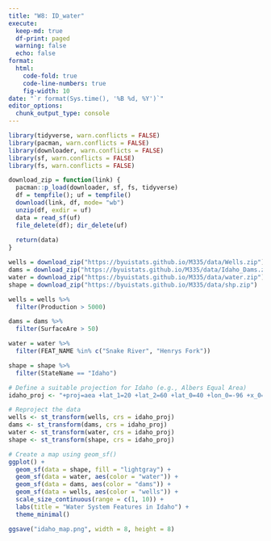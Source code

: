 ```yaml
---
title: "W8: ID_water"
execute:
  keep-md: true
  df-print: paged
  warning: false
  echo: false
format:
  html:
    code-fold: true
    code-line-numbers: true
    fig-width: 10
date: "`r format(Sys.time(), '%B %d, %Y')`"
editor_options: 
  chunk_output_type: console
---
```


```r
library(tidyverse, warn.conflicts = FALSE)
library(pacman, warn.conflicts = FALSE)
library(downloader, warn.conflicts = FALSE)
library(sf, warn.conflicts = FALSE)
library(fs, warn.conflicts = FALSE)
```

```r
download_zip = function(link) {
  pacman::p_load(downloader, sf, fs, tidyverse)
  df = tempfile(); uf = tempfile()
  download(link, df, mode= "wb")
  unzip(df, exdir = uf)
  data = read_sf(uf)
  file_delete(df); dir_delete(uf)
  
  return(data)
}
```

```r
wells = download_zip("https://byuistats.github.io/M335/data/Wells.zip")
dams = download_zip("https://byuistats.github.io/M335/data/Idaho_Dams.zip")
water = download_zip("https://byuistats.github.io/M335/data/water.zip")
shape = download_zip("https://byuistats.github.io/M335/data/shp.zip")

```

```r
wells = wells %>% 
  filter(Production > 5000)

dams = dams %>%
  filter(SurfaceAre > 50)

water = water %>%
  filter(FEAT_NAME %in% c("Snake River", "Henrys Fork"))

shape = shape %>%
  filter(StateName == "Idaho")
```

```r
# Define a suitable projection for Idaho (e.g., Albers Equal Area)
idaho_proj <- "+proj=aea +lat_1=20 +lat_2=60 +lat_0=40 +lon_0=-96 +x_0=0 +y_0=0 +datum=NAD83 +units=m +no_defs"

# Reproject the data
wells <- st_transform(wells, crs = idaho_proj)
dams <- st_transform(dams, crs = idaho_proj)
water <- st_transform(water, crs = idaho_proj)
shape <- st_transform(shape, crs = idaho_proj)
```

```r
# Create a map using geom_sf()
ggplot() +
  geom_sf(data = shape, fill = "lightgray") +
  geom_sf(data = water, aes(color = "water")) +
  geom_sf(data = dams, aes(color = "dams")) +
  geom_sf(data = wells, aes(color = "wells")) +
  scale_size_continuous(range = c(1, 10)) +
  labs(title = "Water System Features in Idaho") +
  theme_minimal()
```

```r
ggsave("idaho_map.png", width = 8, height = 8)
```
